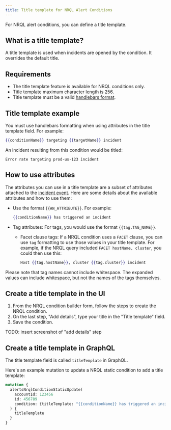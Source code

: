 ```yaml
---
title: Title template for NRQL Alert Conditions
---
```


For NRQL alert conditions, you can define a title template.

## What is a title template?

A title template is used when incidents are opened by the condition. It overrides the default title.

## Requirements

* The title template feature is available for NRQL conditions only.
* Title template maximum character length is 256.
* Title template must be a valid [handlebars format](https://handlebarsjs.com/guide/).

## Title template example

You must use handlebars formatting when using attributes in the title template field. For example:

```handlebars
{{conditionName}} targeting {{targetName}} incident
```

An incident resulting from this condition would be titled:

```
Error rate targeting prod-us-123 incident
```

## How to use attributes
The attributes you can use in a title template are a subset of attributes attached to the [incident event](/docs/alerts-applied-intelligence/new-relic-alerts/advanced-alerts/understand-technical-concepts/incident-event-attributes). Here are some details about the available attributes and how to use them:

* Use the format `{{AN_ATTRIBUTE}}`. For example:

  ```handlebars
  {{conditionName}} has triggered an incident
  ```
* Tag attributes: For tags, you would use the format `{{tag.TAG_NAME}}`.

  * Facet clause tags: If a NRQL condition uses a `FACET` clause, you can use `tag` formatting to use those values in your title template. For example, if the NRQL query included `FACET hostName, cluster`, you could then use this:

    ```handlebars
    Host {{tag.hostName}}, cluster {{tag.cluster}} incident
    ```

Please note that tag names cannot include whitespace. The expanded values can include whitespace, but not the names of the tags themselves.


## Create a title template in the UI

1. From the NRQL condition builder form, follow the steps to create the NRQL condition.
2. On the last step, "Add details", type your title in the "Title template" field.
3. Save the condition.

TODO: insert screenshot of "add details" step

## Create a title template in GraphQL

The title template field is called `titleTemplate` in GraphQL.

Here's an example mutation to update a NRQL static condition to add a title template:

```graphql
mutation {
  alertsNrqlConditionStaticUpdate(
    accountId: 123456
    id: 456789
    condition: {titleTemplate: "{{conditionName}} has triggered an incident"}
  ) {
    titleTemplate
  }
}
```
